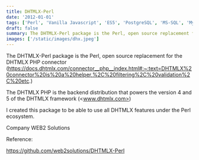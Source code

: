 ```yaml
---
title: DHTMLX-Perl
date: '2012-01-01'
tags: ['Perl', 'Vanilla Javascript', 'ES5', 'PostgreSQL', 'MS-SQL', 'MySQL', 'Oracle', 'CGI', 'PSGI', 'ASP', 'IIS', 'Apache', 'Windows', 'Linux', 'Mojolicious']
draft: false
summary: The DHTMLX-Perl package is the Perl, open source replacement for the DHTMLX PHP connector.
images: ['/static/images/dhx.jpeg']
---
```


The DHTMLX-Perl package is the Perl, open source replacement for the DHTMLX PHP connector (<https://docs.dhtmlx.com/connector__php__index.html#:~:text=DHTMLX%20connector%20is%20a%20helper,%2C%20filtering%2C%20validation%2C%20etc>.)

The DHTMLX PHP is the backend distribution that powers the version 4 and 5 of the DHTMLX framework (<www.dhtmlx.com>)

I created this package to be able to use all DHTMLX features under the Perl ecosystem.

Company WEB2 Solutions

Reference:

<https://github.com/web2solutions/DHTMLX-Perl>